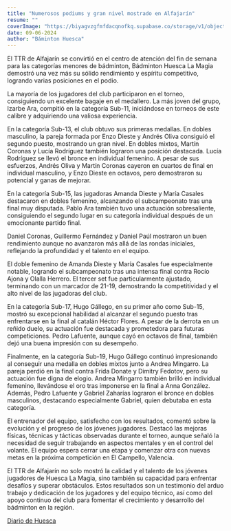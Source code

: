 ```yaml
---
title: "Numerosos podiums y gran nivel mostrado en Alfajarín"
resume: ""
coverImage: "https://biyagvzgfmfdacqnofkq.supabase.co/storage/v1/object/public/images/blog/1c3110a1-e23a-433f-946a-c2b55bca62c6_5_659x371.webp"
date: 09-06-2024
author: "Báminton Huesca"
---
```


El TTR de Alfajarín se convirtió en el centro de atención del fin de semana para las categorías menores de bádminton, 
 Bádminton Huesca La Magia demostró una vez más su sólido rendimiento y espíritu competitivo, logrando varias posiciones en el podio.

La mayoría de los jugadores del club participaron en el torneo, consiguiendo un excelente bagaje en el medallero. 
La más joven del grupo, Izarbe Ara, compitió en la categoría Sub-11, iniciándose en torneos de este calibre y adquiriendo una valiosa experiencia.

En la categoría Sub-13, el club obtuvo sus primeras medallas. En dobles masculino, la pareja formada por Enzo Dieste y Andrés Oliva consiguió el segundo puesto, 
mostrando un gran nivel. En dobles mixtos, Martín Coronas y Lucía Rodríguez también lograron una posición destacada. 
Lucía Rodríguez se llevó el bronce en individual femenino. 
A pesar de sus esfuerzos, Andrés Oliva y Martín Coronas cayeron en cuartos de final en individual masculino, 
y Enzo Dieste en octavos, pero demostraron su potencial y ganas de mejorar.

En la categoría Sub-15, las jugadoras Amanda Dieste y María Casales destacaron en dobles femenino, alcanzando el subcampeonato tras una final muy disputada. 
Pablo Ara también tuvo una actuación sobresaliente, consiguiendo el segundo lugar en su categoría individual después de un emocionante partido final. 

Daniel Coronas, Guillermo Fernández y Daniel Paúl mostraron un buen rendimiento aunque no avanzaron más allá de las rondas iniciales, 
reflejando la profundidad y el talento en el equipo.

El doble femenino de Amanda Dieste y María Casales fue especialmente notable, 
logrando el subcampeonato tras una intensa final contra Rocío Ajona y Olalla Herrero. 
El tercer set fue particularmente ajustado, terminando con un marcador de 21-19, demostrando la competitividad y el alto nivel de las jugadoras del club.

En la categoría Sub-17, Hugo Gállego, en su primer año como Sub-15, mostró su excepcional habilidad al alcanzar el segundo puesto tras enfrentarse en la final al catalán Héctor Flores. A pesar de la derrota en un reñido duelo, su actuación fue destacada y prometedora para futuras competiciones. Pedro Lafuente, aunque cayó en octavos de final, también dejó una buena impresión con su desempeño.

Finalmente, en la categoría Sub-19, Hugo Gállego continuó impresionando al conseguir una medalla en dobles mixtos junto a Andrea Mingarro. 
La pareja perdió en la final contra Frida Donate y Dimitry Fedotov, pero su actuación fue digna de elogio. 
Andrea Mingarro también brilló en individual femenino, llevándose el oro tras imponerse en la final a Anna González. 
Además, Pedro Lafuente y Gabriel Zaharías lograron el bronce en dobles masculinos, destacando especialmente Gabriel, quien debutaba en esta categoría.

El entrenador del equipo, satisfecho con los resultados, comentó sobre la evolución y el progreso de los jóvenes jugadores. 
Destacó las mejoras físicas, técnicas y tácticas observadas durante el torneo, 
aunque señaló la necesidad de seguir trabajando en aspectos mentales y en el control del volante. 
El equipo espera cerrar una etapa y comenzar otra con nuevas metas en la próxima competición en El Campello, Valencia.

El TTR de Alfajarín no solo mostró la calidad y el talento de los jóvenes jugadores de Huesca La Magia, 
sino también su capacidad para enfrentar desafíos y superar obstáculos. Estos resultados son un testimonio del arduo trabajo y 
dedicación de los jugadores y del equipo técnico, así como del apoyo continuo del club para fomentar el crecimiento y desarrollo del bádminton en la región.


[Diario de Huesca](https://www.eldiariodehuesca.com/deportes/otro-buen-dia-en-alfajarin-cantera-badminton-altoaragones_21383_102.html)
